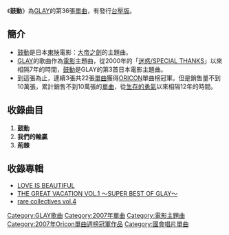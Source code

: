 {{Infobox Single
| Name           = 鼓動
| Artist         = [[GLAY|GLAY]]
| Album          = [[THE_GREAT_VACATION_VOL.1_〜SUPER_BEST_OF_GLAY〜|THE GREAT VACATION VOL.1 〜SUPER BEST OF GLAY〜]]
| A-side         = [[鼓動|鼓動]]
| B-side         = [[我們的輸贏|我們的輸贏]]<br />荊棘
| Released       = 2007年4月4日
| Format         = 
| Recorded       = 
| Genre          = [[J-POP|J-POP]]
| Length         = 14分51秒
| Label          = [[Capitol_Records|Capitol Records]]
| Writer         = 
| Producer       = GLAY & [[佐久間正英|佐久間正英]]
| Certification  =黃金（[[日本唱片協會|日本唱片協會]]）
| Chart position =當週排行第1名（[[ORICON|ORICON]]）
*2007年年度第91名（ORICON）
| Last single    =[[100萬次的KISS|100萬次的KISS]]<br /> （2007年）
| This single    ='''鼓動'''<br /> （2007年）
| Next single    =[[Ashes.EP|Ashes.EP]]<br /> （2007年）
}}

《'''鼓動'''》為[[GLAY|GLAY]]的第36張[[單曲|單曲]]，有發行[[台壓版|台壓版]]。

== 簡介 ==
*[[鼓動|鼓動]]是日本[[東映|東映]]電影：[[大帝之劍|大帝之劍]]的主題曲。
*[[GLAY|GLAY]]的歌曲作為[[電影|電影]]主題曲，從2000年的「[[迷惑/SPECIAL_THANKS|迷惑/SPECIAL THANKS]]」以來相隔7年的時間，[[鼓動|鼓動]]是GLAY的第3首日本電影主題曲。
*到這張為止，連續3張共22張[[單曲|單曲]]獲得[[ORICON|ORICON]]單曲榜冠軍。但是銷售量不到10萬張，累計銷售不到10萬張的[[單曲|單曲]]，從[[生存的勇氣|生存的勇氣]]以來相隔12年的時間。

== 收錄曲目 ==
#'''鼓動'''
#'''我們的輸贏'''
#'''荊棘'''

== 收錄專輯 ==
*[[LOVE_IS_BEAUTIFUL|LOVE IS BEAUTIFUL]]
*[[THE_GREAT_VACATION_VOL.1_〜SUPER_BEST_OF_GLAY〜|THE GREAT VACATION VOL.1 〜SUPER BEST OF GLAY〜]]
*[[rare_collectives_vol.4|rare collectives vol.4]]

{{Oricon單曲週榜冠軍 (2007年)|2007年4月16日}}

[[Category:GLAY歌曲|Category:GLAY歌曲]]
[[Category:2007年單曲|Category:2007年單曲]]
[[Category:電影主題曲|Category:電影主題曲]]
[[Category:2007年Oricon單曲週榜冠軍作品|Category:2007年Oricon單曲週榜冠軍作品]]
[[Category:國會唱片單曲|Category:國會唱片單曲]]